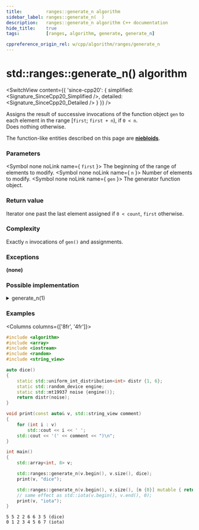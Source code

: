 ```yaml
---
title:         ranges::generate_n algorithm
sidebar_label: ranges::generate_n(  )
description:   ranges::generate_n algorithm C++ documentation
hide_title:    true
tags:          [ranges, algorithm, generate, generate_n]

cppreference_origin_rel: w/cpp/algorithm/ranges/generate_n
---
```



<!----------------- Codes ---------------------->


# std::ranges::generate_n() algorithm

<SwitchView content={{
	'since-cpp20': {
		simplified:	<Signature_SinceCpp20_Simplified />,
		detailed:	<Signature_SinceCpp20_Detailed />
	}
}} />

Assigns the result of successive invocations of the function object `gen` to each element in the range [`first`; `first + n`), if `0 < n`.  
Does nothing otherwise.

The function-like entities described on this page are [**niebloids**](#).

### Parameters

<SymbolTable>

  <Symbol none noLink name={  <code>first</code> }>
    The beginning of the range of elements to modify.
  </Symbol>
  <Symbol none noLink name={ <code>n</code> }>
    Number of elements to modify.
  </Symbol>
  <Symbol none noLink name={ <code>gen</code> }>
    The generator function object.
  </Symbol>

</SymbolTable>

### Return value

Iterator one past the last element assigned if `0 < count`, `first` otherwise.

### Complexity

Exactly `n` invocations of `gen()` and assignments.

### Exceptions

**(none)**

### Possible implementation

<details>
<summary>generate_n(1)</summary>

```cpp
struct generate_n_fn
{
    template<std::input_or_output_iterator O, std::copy_constructible F>
    requires std::invocable<F&> && std::indirectly_writable<O, std::invoke_result_t<F&>>
    constexpr O operator()(O first, std::iter_difference_t<O> n, F gen) const
    {
        for (; n-- > 0; *first = std::invoke(gen), ++first)
        {}
        return first;
    }
};

inline constexpr generate_n_fn generate_n {};
```

</details>

### Examples

<Columns columns={['8fr', '4fr']}>
<div>

```cpp title='Main.cpp' showLineNumbers
#include <algorithm>
#include <array>
#include <iostream>
#include <random>
#include <string_view>

auto dice()
{
    static std::uniform_int_distribution<int> distr {1, 6};
    static std::random_device engine;
    static std::mt19937 noise {engine()};
    return distr(noise);
}

void print(const auto& v, std::string_view comment)
{
    for (int i : v)
        std::cout << i << ' ';
    std::cout << '(' << comment << ")\n";
}

int main()
{
    std::array<int, 8> v;

    std::ranges::generate_n(v.begin(), v.size(), dice);
    print(v, "dice");

    std::ranges::generate_n(v.begin(), v.size(), [n {0}] mutable { return n++; });
    // same effect as std::iota(v.begin(), v.end(), 0);
    print(v, "iota");
}
```

</div>
<div>

```plaintext title="Output"
5 5 2 2 6 6 3 5 (dice)
0 1 2 3 4 5 6 7 (iota)
```

</div>
</Columns>

